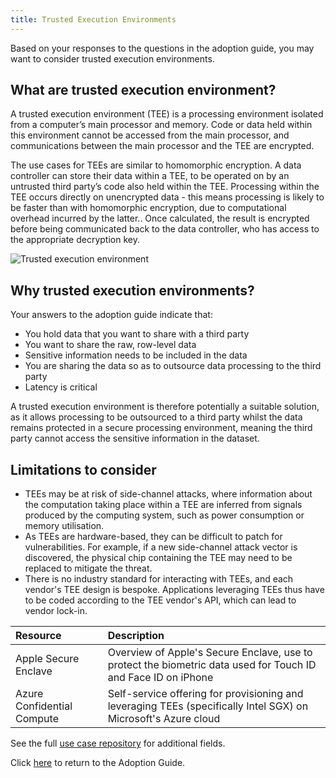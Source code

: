 ```yaml
---
title: Trusted Execution Environments
---
```



Based on your responses to the questions in the adoption guide, you may want to consider trusted execution environments.

## What are trusted execution environment?

A trusted execution environment (TEE) is a processing environment isolated from a computer’s main processor and memory. Code or data held within this environment cannot be accessed from the main processor, and communications between the main processor and the TEE are encrypted.

The use cases for TEEs are similar to homomorphic encryption. A data controller can store their data within a TEE, to be operated on by an untrusted third party’s code also held within the TEE. Processing within the TEE occurs directly on unencrypted data - this means processing is likely to be faster than with homomorphic encryption, due to computational overhead incurred by the latter.. Once calculated, the result is encrypted before being communicated back to the data controller, who has access to the appropriate decryption key.

![Trusted execution environment](../images/tee.png)

## Why trusted execution environments?

Your answers to the adoption guide indicate that:

- You hold data that you want to share with a third party
- You want to share the raw, row-level data
- Sensitive information needs to be included in the data
- You are sharing the data so as to outsource data processing to the third party
- Latency is critical

A trusted execution environment is therefore potentially a suitable solution, as it allows processing to be outsourced to a third party whilst the data remains protected in a secure processing environment, meaning the third party cannot access the sensitive information in the dataset.

## Limitations to consider

- TEEs may be at risk of side-channel attacks, where information about the computation taking place within a TEE are inferred from signals produced by the computing system, such as power consumption or memory utilisation.
- As TEEs are hardware-based, they can be difficult to patch for vulnerabilities. For example, if a new side-channel attack vector is discovered, the physical chip containing the TEE may need to be replaced to mitigate the threat.
- There is no industry standard for interacting with TEEs, and each vendor's TEE design is bespoke. Applications leveraging TEEs thus have to be coded according to the TEE vendor's API, which can lead to vendor lock-in.

<Collapse label="Technical resources">

| Resource                                                                                                                         | Description                                                                                                    |
| :------------------------------------------------------------------------------------------------------------------------------- | :------------------------------------------------------------------------------------------------------------- |
| <OutboundLink href="https://support.apple.com/en-gb/guide/security/sec59b0b31ff/web">Apple Secure Enclave</OutboundLink>         | Overview of Apple's Secure Enclave, use to protect the biometric data used for Touch ID and Face ID on iPhone  |
| <OutboundLink href="https://azure.microsoft.com/en-us/solutions/confidential-compute/">Azure Confidential Compute</OutboundLink> | Self-service offering for provisioning and leveraging TEEs (specifically Intel SGX) on Microsoft's Azure cloud |

</Collapse>

<Collapse label="Use Cases">
  See the full <a href="/repository">use case repository</a> for additional
  fields.
  <AdoptionGuideRepositoryTable pet="tee" />
</Collapse>

Click [here](/adoption-guide) to return to the Adoption Guide.

